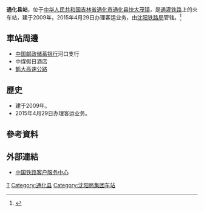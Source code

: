 {{Expand|time=2016-09-12T12:18:46+00:00}}
{{Infobox China railway station
|车站名称 =通化县站
|图片 = 
|图片介绍 = 
|其他名称 = 
|车站拼音 = Tonghuaxian
|英文名称 = Tonghuaxian Railway Station
|车站代码 =
|电报码 = TXL
|拼音码 = THX
|开通运营 =
|车站位置 = [[吉林省|吉林省]][[通化市|通化市]][[通化县|通化县]][[快大茂镇|快大茂镇]]
|坐标 = 
|归属 = [[沈阳铁路局|沈阳铁路局]]
|线路 = [[通灌铁路|通灌铁路]]
|车站等级 = [[三等站_(中铁)|三等站]]
|使用状态 = 
|月台数目 = 
|股道数目 = 
}}
'''通化县站'''，位于[[中华人民共和国|中华人民共和国]][[吉林省|吉林省]][[通化市|通化市]][[通化县|通化县]][[快大茂镇|快大茂镇]]，是[[通灌铁路|通灌铁路]]上的火车站，建于2009年，2015年4月29日办理客运业务，由[[沈阳铁路局|沈阳铁路局]]管辖。<ref>{{Cite web |url=http://search.huochepiao.com/huochezhan/jieshao/4082.htm |title=通化县火车站介绍 |access-date=2016-09-12 |archive-date=2017-10-21 |archive-url=https://web.archive.org/web/20171021225737/http://search.huochepiao.com/huochezhan/jieshao/4082.htm |dead-url=no }}</ref>
==車站周邊==
* [[中国邮政储蓄银行|中国邮政储蓄银行]]河口支行
* 中煤假日酒店
* [[鹤大高速公路|鹤大高速公路]]

==歷史==
* 建于2009年。
* 2015年4月29日办理客运业务。
==參考資料==
{{reflist}}

==外部連結==
* [http://www.12306.cn/mormhweb/ 中国铁路客户服务中心] {{Wayback|url=http://www.12306.cn/mormhweb/ |date=20180205163941 }}

{{China-rail-stub}}
{{通灌铁路}}
[[Category:通化市铁路车站|T]]
[[Category:通化县|Category:通化县]]
[[Category:沈阳局集团车站|Category:沈阳局集团车站]]